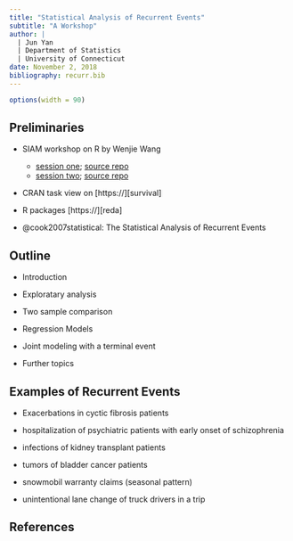 ```yaml
---
title: "Statistical Analysis of Recurrent Events"
subtitle: "A Workshop"
author: |
  | Jun Yan
  | Department of Statistics
  | University of Connecticut
date: November 2, 2018
bibliography: recurr.bib
---
```



```r
options(width = 90)
```

## Preliminaries

- SIAM workshop on R by Wenjie Wang
    + [session one](https://wenjie-stat.me/2018-01-19-siam/);
    [source repo](https://github.com/wenjie2wang/2018-01-19-siam/)
    + [session two](https://wenjie-stat.me/2018-04-06-siam/);
    [source repo](https://github.com/wenjie2wang/2018-04-06-siam/)

- CRAN task view on [https://][survival]

- R packages [https://][reda]

- @cook2007statistical: The Statistical Analysis of Recurrent Events 


## Outline

- Introduction

- Exploratary analysis

- Two sample comparison

- Regression Models

- Joint modeling with a terminal event

- Further topics


## Examples of Recurrent Events

- Exacerbations in cyctic fibrosis patients

- hospitalization of psychiatric patients with early onset of schizophrenia

- infections of kidney transplant patients

- tumors of bladder cancer patients

- snowmobil warranty claims (seasonal pattern)

- unintentional lane change of truck drivers in a trip


## References {-}
